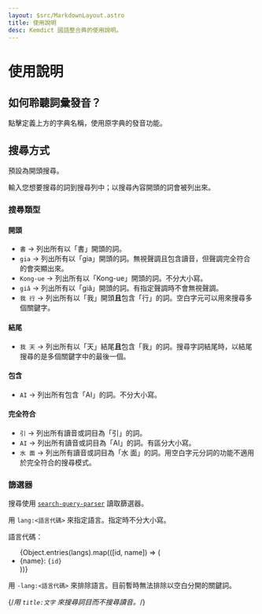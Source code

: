 ```yaml
---
layout: $src/MarkdownLayout.astro
title: 使用說明
desc: Kemdict 國語整合典的使用說明。
---
```


# 使用說明

## 如何聆聽詞彙發音？

點擊定義上方的字典名稱，使用原字典的發音功能。

## 搜尋方式

預設為開頭搜尋。

輸入您想要搜尋的詞到搜尋列中；以搜尋內容開頭的詞會被列出來。

### 搜尋類型

#### 開頭
- `書` → 列出所有以「書」開頭的詞。
- `gia` → 列出所有以「gia」開頭的詞。無視聲調且包含讀音，但聲調完全符合的會突顯出來。
- `Kong-ue` → 列出所有以「Kong-ue」開頭的詞。不分大小寫。
- `giâ` → 列出所有以「giâ」開頭的詞。有指定聲調時不會無視聲調。
- `我 行` → 列出所有以「我」開頭**且**包含「行」的詞。空白字元可以用來搜尋多個關鍵字。
#### 結尾
- `我 天` → 列出所有以「天」結尾**且**包含「我」的詞。搜尋字詞結尾時，以結尾搜尋的是多個關鍵字中的最後一個。
#### 包含
- `AI` → 列出所有包含「AI」的詞。不分大小寫。
#### 完全符合
- `引` → 列出所有讀音或詞目為「引」的詞。
- `AI` → 列出所有讀音或詞目為「AI」的詞。有區分大小寫。
- `水 面` → 列出所有讀音或詞目為「水 面」的詞。用空白字元分詞的功能不適用於完全符合的搜尋模式。

### 篩選器

搜尋使用 [`search-query-parser`](https://www.npmjs.com/package/search-query-parser) 讀取篩選器。

用 `lang:<語言代碼>` 來指定語言。指定時不分大小寫。

語言代碼：


<ul>
  {Object.entries(langs).map(([id, name]) => (<li>{name}: <code>{id}</code></li>))}
</ul>

用 `-lang:<語言代碼>` 來排除語言。目前暫時無法排除以空白分開的關鍵詞。

{/*用 `title:文字` 來搜尋詞目而不搜尋讀音。*/}

